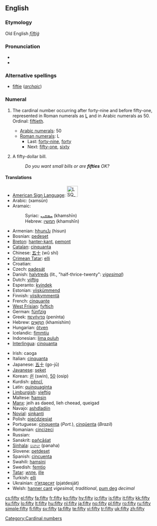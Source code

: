==English==

{{rank|scene|hot|I'd|847|fifty|trust|perfectly|fixed}}

===Etymology===
Old English ''[[fīftiġ]]''

===Pronunciation===
* {{IPA|/ˈfɪfti/}}
* {{audio|en-us-fifty.ogg|Audio (US)}}

===Alternative spellings===
* [[fiftie]] (''[[archaic]]'')

===Numeral===
{{en-noun|fift|ies|-}}

# {{uncountable}} The cardinal number occurring after forty-nine and before fifty-one, represented in Roman numerals as [[L]] and in Arabic numerals as 50. Ordinal: [[fiftieth]].
#* [[w:Arabic numerals|Arabic numerals]]: 50
#* [[w:Roman numerals|Roman numerals]]: L
#** Last: [[forty-nine]], [[forty]]
#** Next: [[fifty-one]], [[sixty]]
# {{countable}} A fifty-dollar bill.
#: ''Do you want small bills or are '''fifties''' OK?''

====Translations====
{{top}}
* [[American Sign Language]]: [[Image:LSQ 50.jpg|35px]]
* Arabic: {{Arab|[[خمسون]]}} (xamsūn)
* Aramaic:
*: Syriac: [[ܚܡܫܝܢ]] (khamshīn) {{c}}
*: Hebrew: [[חמשין]] (khamshīn) {{c}}
* Armenian: [[հիսուն]] (hisun)
* Bosnian: [[pedeset]]
* [[Breton]]: [[hanter-kant]], [[pemont]]
* [[Catalan]]: [[cinquanta]]
* Chinese: [[五十]] (wǔ shí)
* [[Crimean Tatar]]: [[elli#Crimean Tatar|elli]]
* Croatian: {{t|hr|pedeset|alt=pedèsēt}}
* Czech: [[padesát]]
* Danish: [[halvtreds]] (lit., "half-thrice-twenty": ''[[vigesimal]]'')
* Dutch: [[vijftig]] {{f}}
* Esperanto: [[kvindek]]
* Estonian: [[viiskümmend]]
* Finnish: [[viisikymmentä]]
* French: [[cinquante]] {{m}}
* [[West Frisian]]: [[fyftich]]
* German: [[fünfzig]] {{f}}
* Greek: [[πενήντα]] (penínta)
* Hebrew: [[חמישים|חֲמִשִּׁים]] (khamishím) {{m|f}}
* Hungarian: [[ötven]]
* Icelandic: [[fimmtíu]]
* Indonesian: [[lima puluh]]
* [[Interlingua]]: [[cinquanta]]
{{mid}}
* Irish: caoga
* Italian: [[cinquanta]] {{f}}
* Japanese: [[五十]] (go-jū)
* [[Javanese]]: [[seket]]
* Korean: [[쉰]] (swin), [[50]] (osip)
* Kurdish: [[pêncî]], {{KUchar|[[په‌نجا]]}}
* Latin: [[quinquaginta]]
* [[Limburgish]]: [[vieftig]]
* Maltese: [[ħamsin]]
* [[Manx]]: jeih as daeed, lieh cheead, queigad
* Navajo: [[ashdladiin]]
* [[Novial]]: [[sinkanti]]
* Polish: [[pięćdziesiąt]]
* Portuguese: [[cinquenta]] (''Port.''), [[cinqüenta]] (''Brazil'')
* Romanian: [[cincizeci]]
* Russian: {{t|ru|пятьдесят|tr=pjat’desját}}
* Sanskrit: [[pañcāśat]]
* [[Sinhala]]: [[පනහ]] (panaha)
* Slovene: [[petdeset]]
* Spanish: [[cincuenta]]
* Swahili: [[hamsini]]
* Swedish: [[femtio]]
* [[Tatar]]: [[илле#Tatar|илле]], [[ille#Tatar|ille]]
* Turkish: [[elli]]
* Ukrainian: [[п’ятдесят]] (pjatdesját)
* Welsh: [[hanner cant]] ''vigesimal, traditional'', [[pum deg]] ''decimal''
{{bottom}}

[[Category:Cardinal numbers]]

[[cs:fifty]]
[[el:fifty]]
[[fa:fifty]]
[[fr:fifty]]
[[ko:fifty]]
[[hy:fifty]]
[[io:fifty]]
[[is:fifty]]
[[it:fifty]]
[[kk:fifty]]
[[ku:fifty]]
[[lo:fifty]]
[[lt:fifty]]
[[hu:fifty]]
[[nl:fifty]]
[[ja:fifty]]
[[no:fifty]]
[[pl:fifty]]
[[ro:fifty]]
[[ru:fifty]]
[[simple:fifty]]
[[fi:fifty]]
[[sv:fifty]]
[[ta:fifty]]
[[te:fifty]]
[[vi:fifty]]
[[tr:fifty]]
[[uk:fifty]]
[[zh:fifty]]